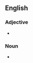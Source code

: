 ==English==

===Adjective===
{{en-adj|-}}
*{{alternative spelling of|downstyle}}

===Noun===
{{en-noun|-}}
*{{alternative spelling of|downstyle}}